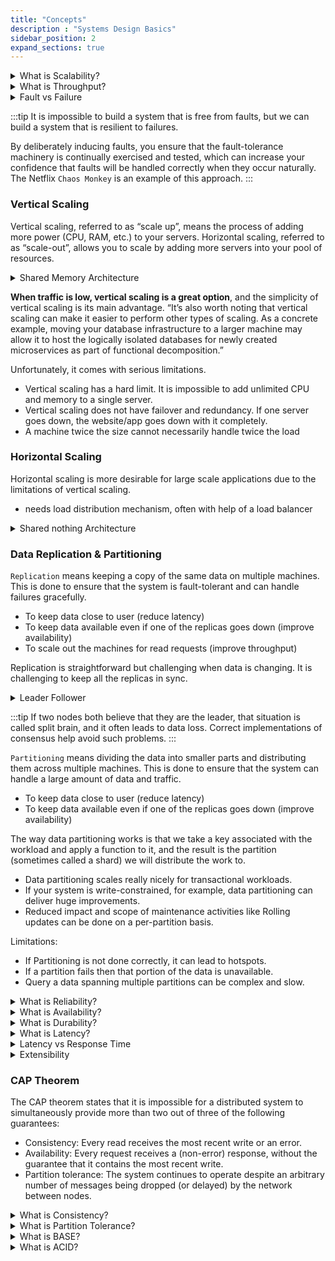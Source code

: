```yaml
---
title: "Concepts"
description : "Systems Design Basics"
sidebar_position: 2
expand_sections: true
---
```


<details>
    <summary>What is Scalability?</summary>
    - Scalability is the ability of a system to handle increased load by adding resources to the system.
    - A system that scales well will be able to maintain or even increase its level of performance or service even as it
    gets larger.
    - Scalability can be measured in terms of latency or throughput.
    - Latency is the time taken to respond to a request.
    - Throughput is the number of requests a system can handle per second.
</details>

<details>
    <summary>What is Throughput?</summary>
    - Throughput is the number of requests a system can handle per second, usually measured in requests per second.
    - Throughput is affected by the number of requests the server is handling at a given time.
    - Throughput is also affected by the size of the requests.
    - Throughput is also affected by the size of the responses.
</details>

<details>
    <summary>Fault vs Failure</summary>
    - Fault is when a component of a system deviates from its spec.
    - Failure is when the system as a whole stops providing service
</details>

:::tip
It is impossible to build a system that is free from faults, but we can build a system that is resilient to failures.

By deliberately inducing faults, you ensure that the fault-tolerance machinery is continually exercised and tested,
which can increase your confidence that faults will be handled correctly when they occur naturally.
The Netflix `Chaos Monkey` is an example of this approach.
:::

### Vertical Scaling
Vertical scaling, referred to as “scale up”, means the process of adding more power (CPU, RAM, etc.) to your servers.
Horizontal scaling, referred to as “scale-out”, allows you to scale by adding more servers into your pool of resources.

<details>
    <summary>Shared Memory Architecture</summary>

    Many CPUs, many RAM chips, and many disks can be joined together under one operating system, and
    a fast interconnect allows any CPU to access any part of the memory or disk. In this
    kind of shared-memory architecture, all the components can be treated as a single
    machine

    The problem with a shared-memory approach is that the cost grows faster than linearly:
    a machine with twice as many CPUs, twice as much RAM, and twice as much
    disk capacity as another typically costs significantly more than twice
</details>

**When traffic is low, vertical scaling is a great option**, and the simplicity of vertical scaling is its main advantage.
“It’s also worth noting that vertical scaling can make it easier to perform other types of scaling. As a concrete example, moving your database infrastructure to a larger machine may allow it to host the logically isolated databases for newly created microservices as part of functional decomposition.”

Unfortunately, it comes with serious limitations.
- Vertical scaling has a hard limit. It is impossible to add unlimited CPU and memory to a single server.
- Vertical scaling does not have failover and redundancy. If one server goes down, the website/app goes down with it completely.
- A machine twice the size cannot necessarily handle twice the load

### Horizontal Scaling
Horizontal scaling is more desirable for large scale applications due to the limitations of vertical scaling.
- needs load distribution mechanism, often with help of a load balancer

<details>
    <summary>Shared nothing Architecture</summary>

    In this each machine or virtual machine is called `node` and are joined together at software level using
    conventional network. Each node has its own memory and disk, and there is no shared memory or disk.

    These nodes are independent and do not share memory or disk, and communicate with each other using messages.
    This distributed network of nodes is called a `cluster` and required most caution from the developer to ensure
    that the system is fault-tolerant and can handle failures gracefully.
</details>

### Data Replication & Partitioning
`Replication` means keeping a copy of the same data on multiple machines.
This is done to ensure that the system is fault-tolerant and can handle failures gracefully.
- To keep data close to user (reduce latency)
- To keep data available even if one of the replicas goes down (improve availability)
- To scale out the machines for read requests (improve throughput)

Replication is straightforward but challenging when data is changing.
It is challenging to keep all the replicas in sync.

<details>
    <summary>Leader Follower</summary>
    - One of the replicas is designated as the leader and the rest are followers.
    All write requests go to the leader and the leader replicates the changes to the followers.
    - All other nodes are called followers and they replicate the changes made by the leader by taking its log.
    - If the leader goes down, one of the followers is elected as the new leader.
</details>

:::tip
If two nodes both believe that they are the leader, that situation is called split
brain, and it often leads to data loss. Correct implementations of consensus help
avoid such problems.
:::

`Partitioning` means dividing the data into smaller parts and distributing them across multiple machines.
This is done to ensure that the system can handle a large amount of data and traffic.
- To keep data close to user (reduce latency)
- To keep data available even if one of the replicas goes down (improve availability)

The way data partitioning works is that we take a key associated with the workload and apply a function to it, and the result is the partition (sometimes called a shard) we will distribute the work to.

- Data partitioning scales really nicely for transactional workloads.
- If your system is write-constrained, for example, data partitioning can deliver huge improvements.
- Reduced impact and scope of maintenance activities like Rolling updates can be done on a per-partition basis.


Limitations:
- If Partitioning is not done correctly, it can lead to hotspots.
- If a partition fails then that portion of the data is unavailable.
- Query a data spanning multiple partitions can be complex and slow.


<details>
    <summary>What is Reliability?</summary>
    - Reliability is the probability that a system will fail in a given period.
    - An often quoted reliability standard is the "five nines" (99.999 percent) reliability. This allows for 5.26
    minutes of downtime per year.
    - A Distributed system will be considered reliable it it is able to provide the same service even if one or more of
    its components fail.
    - Any failing node can be replaced with a new node without affecting the service.
</details>

<details>
    <summary>What is Availability?</summary>
    - Availability is the time a system remains operational to perform its required function in a specific period.
    - Availability is usually measured as a percentage of uptime in a given year.
    - Availability = uptime / (uptime + downtime)
    - A system that is highly available will be able to provide service even if one or more of its components fail.
    - Any failing node can be replaced with a new node without affecting the service.
</details>

<details>
    <summary>What is Durability?</summary>
    - Durability is the ability of a system to recover from component failures and continue to function.
    - Durability is usually measured as the mean time to failure (MTTF) or mean time between failures (MTBF).
    - Durability is usually measured in years.
    - A system that is highly durable will be able to recover from component failures and continue to function.
    - Any failing node can be replaced with a new node without affecting the service.
</details>


<details>
    <summary>What is Latency?</summary>
    - Latency is the time taken for a request to travel from the client to the server and back, usually measured in
    milliseconds.
    - Latency is affected by the distance between the client and the server.
    - Latency is also affected by the number of hops between the client and the server.
    - Latency is also affected by the number of requests the server is handling at a given time.
    - Latency is also affected by the size of the requests.
    - Latency is also affected by the size of the responses.
</details>
<details>
    <summary>Latency vs Response Time</summary>
    - Response time is the time taken to respond to a request.
    - Latency is the time request waiting to be handled - during which it was latent.
</details>

<details>
    <summary>Extensibility</summary>
    - A good design should be extensible, i.e. it should be designed in a way that it can accommodate future
    requirements without changing the existing code.
    - It should be open for extension but closed for modification.
</details>

### CAP Theorem
The CAP theorem states that it is impossible for a distributed system to simultaneously provide more than two out of three of the following guarantees:
- Consistency: Every read receives the most recent write or an error.
- Availability: Every request receives a (non-error) response, without the guarantee that it contains the most recent write.
- Partition tolerance: The system continues to operate despite an arbitrary number of messages being dropped (or delayed) by the network between nodes.

<details>
    <summary>What is Consistency?</summary>
    - Consistency is the guarantee that all nodes in a distributed system will have the same data at the same time.
    - Consistency is usually measured as the time it takes for the data to be replicated across all nodes.
    - Consistency is usually measured in milliseconds.
    - A system that is highly consistent will have the same data across all nodes at the same time.
</details>

<details>
    <summary>What is Partition Tolerance?</summary>
    - Partition Tolerance is the ability of a system to continue to function even if the network is partitioned.
    - A system that is highly partition tolerant will continue to function even if the network is partitioned.
</details>

<details>
    <summary>What is BASE?</summary>
    - BASE is an acronym for Basically Available, Soft state, Eventual consistency.
    - BASE is a set of principles that inform how distributed systems should be designed.
    - BASE is an alternative to ACID.
    - BASE is used to describe the properties of many NoSQL databases.
</details>

<details>
    <summary>What is ACID?</summary>
    - ACID is an acronym for Atomicity, Consistency, Isolation, Durability.
    - ACID is a set of principles that inform how distributed systems should be designed.
    - ACID is used to describe the properties of many SQL databases.
</details>

